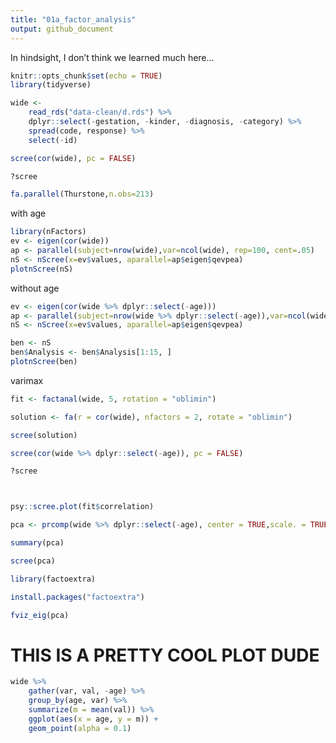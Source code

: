 ```yaml
---
title: "01a_factor_analysis"
output: github_document
---
```


In hindsight, I don't think we learned much here...

```r
knitr::opts_chunk$set(echo = TRUE)
library(tidyverse)

wide <- 
    read_rds("data-clean/d.rds") %>% 
    dplyr::select(-gestation, -kinder, -diagnosis, -category) %>% 
    spread(code, response) %>% 
    select(-id)
```

```r
scree(cor(wide), pc = FALSE)

?scree

fa.parallel(Thurstone,n.obs=213)
```


with age

```r
library(nFactors)
ev <- eigen(cor(wide))
ap <- parallel(subject=nrow(wide),var=ncol(wide), rep=100, cent=.05)
nS <- nScree(x=ev$values, aparallel=ap$eigen$qevpea)
plotnScree(nS)
```

without age

```r
ev <- eigen(cor(wide %>% dplyr::select(-age)))
ap <- parallel(subject=nrow(wide %>% dplyr::select(-age)),var=ncol(wide %>% dplyr::select(-age)), rep=100, cent=.05)
nS <- nScree(x=ev$values, aparallel=ap$eigen$qevpea)

ben <- nS
ben$Analysis <- ben$Analysis[1:15, ]
plotnScree(ben)


```

varimax

```r
fit <- factanal(wide, 5, rotation = "oblimin")

solution <- fa(r = cor(wide), nfactors = 2, rotate = "oblimin")

scree(solution)

scree(cor(wide %>% dplyr::select(-age)), pc = FALSE)

?scree



psy::scree.plot(fit$correlation)
```

```r
pca <- prcomp(wide %>% dplyr::select(-age), center = TRUE,scale. = TRUE)

summary(pca)

scree(pca)

library(factoextra)

install.packages("factoextra")

fviz_eig(pca)
```

# THIS IS A PRETTY COOL PLOT DUDE

```r
wide %>% 
    gather(var, val, -age) %>% 
    group_by(age, var) %>% 
    summarize(m = mean(val)) %>% 
    ggplot(aes(x = age, y = m)) +
    geom_point(alpha = 0.1)
```





